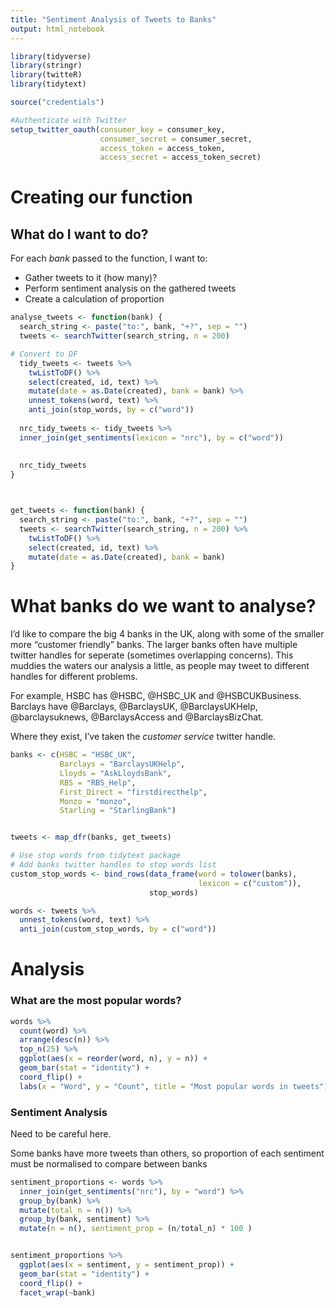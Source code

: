 ```yaml
---
title: "Sentiment Analysis of Tweets to Banks"
output: html_notebook
---
```


```r

library(tidyverse)
library(stringr)
library(twitteR)
library(tidytext)

source("credentials")

#Authenticate with Twitter
setup_twitter_oauth(consumer_key = consumer_key,
                    consumer_secret = consumer_secret,
                    access_token = access_token,
                    access_secret = access_token_secret)
```



# Creating our function

## What do I want to do?

For each *bank* passed to the function, I want to:

* Gather tweets to it (how many)?
* Perform sentiment analysis on the gathered tweets
* Create a calculation of proportion

```r

analyse_tweets <- function(bank) {
  search_string <- paste("to:", bank, "+?", sep = "")
  tweets <- searchTwitter(search_string, n = 200)

# Convert to DF
  tidy_tweets <- tweets %>%
    twListToDF() %>% 
    select(created, id, text) %>%
    mutate(date = as.Date(created), bank = bank) %>%
    unnest_tokens(word, text) %>%
    anti_join(stop_words, by = c("word"))
  
  nrc_tidy_tweets <- tidy_tweets %>%
  inner_join(get_sentiments(lexicon = "nrc"), by = c("word"))
  
  
  nrc_tidy_tweets
}



get_tweets <- function(bank) {
  search_string <- paste("to:", bank, "+?", sep = "")
  tweets <- searchTwitter(search_string, n = 200) %>%
    twListToDF() %>% 
    select(created, id, text) %>%
    mutate(date = as.Date(created), bank = bank)
}

```

# What banks do we want to analyse?

I'd like to compare the big 4 banks in the UK, along with some of the smaller more "customer friendly" banks.
The larger banks often have multiple twitter handles for seperate (sometimes overlapping concerns). This muddies the waters our analysis a little, as people may tweet to different handles for different problems. 

For example, HSBC has @HSBC, @HSBC_UK and @HSBCUKBusiness. Barclays have @Barclays, @BarclaysUK, @BarclaysUKHelp, @barclaysuknews, @BarclaysAccess and @BarclaysBizChat.

Where they exist, I've taken the *customer service* twitter handle.

```r
banks <- c(HSBC = "HSBC_UK",
           Barclays = "BarclaysUKHelp", 
           Lloyds = "AskLloydsBank", 
           RBS = "RBS_Help", 
           First_Direct = "firstdirecthelp", 
           Monzo = "monzo", 
           Starling = "StarlingBank")


tweets <- map_dfr(banks, get_tweets)

# Use stop words from tidytext package
# Add banks twitter handles to stop words list
custom_stop_words <- bind_rows(data_frame(word = tolower(banks), 
                                          lexicon = c("custom")), 
                               stop_words)

words <- tweets %>%
  unnest_tokens(word, text) %>%
  anti_join(custom_stop_words, by = c("word"))

```


# Analysis


### What are the most popular words?
```r

words %>%
  count(word) %>%
  arrange(desc(n)) %>%
  top_n(25) %>%
  ggplot(aes(x = reorder(word, n), y = n)) + 
  geom_bar(stat = "identity") + 
  coord_flip() + 
  labs(x = "Word", y = "Count", title = "Most popular words in tweets")

```


### Sentiment Analysis


Need to be careful here.

Some banks have more tweets than others, so proportion of each sentiment must be normalised to compare between banks
```r
sentiment_proportions <- words %>%
  inner_join(get_sentiments("nrc"), by = "word") %>%
  group_by(bank) %>%
  mutate(total_n = n()) %>%
  group_by(bank, sentiment) %>%
  mutate(n = n(), sentiment_prop = (n/total_n) * 100 )


sentiment_proportions %>%
  ggplot(aes(x = sentiment, y = sentiment_prop)) +
  geom_bar(stat = "identity") +
  coord_flip() +
  facet_wrap(~bank)
```